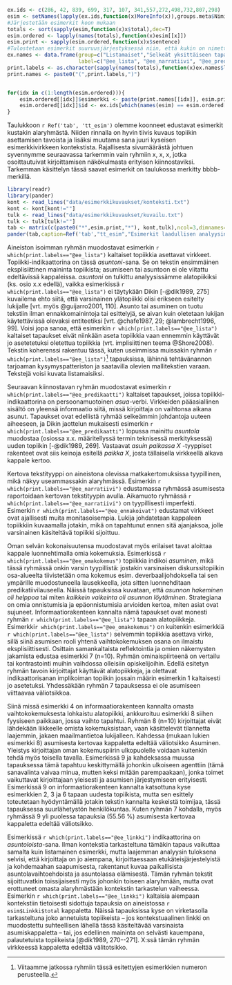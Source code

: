 ﻿

```r

ex.ids <- c(286, 42, 839, 699, 317, 107, 341,557,272,498,732,807,298)
esim <- setNames(lapply(ex.ids,function(x)MoreInfo(x)),groups.meta$Nimi)
#Järjestetään esimerkit koon mukaan
totals <- sort(sapply(esim,function(x)x$total),dec=T)
esim.ordered <- lapply(names(totals),function(x)esim[[x]])
esim.print <- sapply(esim.ordered,function(x)x$sentence)
#Tulostetaan esimerkit suuruusjärjestyksessä niin, että kukin on nimetty loogisesti
ex.names <- data.frame(group=c("Listamaiset","Selkeät yksittäiseen tapahtumaan keskittyvät narratiivit","asuin paikassa x","pari sanaa asumisesta","Linkki","yleistys","Ennakoivat","ennakoivien ja predikoivien välimaasto","oma kokemus","Yliopisto (maggy) tarjosi","Suurin osa opiskelijoista","Kontrasti","asunnon ja asumisen staattinen kuvailu"),
                       label=c("@ee_lista", "@ee_narratiivi", "@ee_predikaatti", "@ee_parisanaa", "@ee_linkki", "@ee_yleistys", "@ee_ennakoivat", "@ee_valimaasto", "@ee_omakokemus", "@ee_maggytarjosi", "@ee_suurionsa", "@ee_kontrasti", "@ee_staattinen"))
print.labels <- as.character(sapply(names(totals),function(x)ex.names$label[ex.names$group==x]))
print.names <- paste0("(",print.labels,")")


for(idx in c(1:length(esim.ordered))){
    esim.ordered[[idx]]$esimerkki <- paste(print.names[[idx]], esim.print[[idx]])
    esim.ordered[[idx]]$id <- ex.ids[which(names(esim) == esim.ordered[[idx]]$group)]
}

```

Taulukkoon `r Ref('tab', 'tt_esim')`  olemme koonneet edustavat esimerkit kustakin alaryhmästä. Niiden rinnalla on hyvin tiivis kuvaus topiikin asettamisen tavoista ja lisäksi muutama sana juuri kyseisen esimerkkivirkkeen kontekstista. Rajallisesta sivumäärästä johtuen syvennymme seuraavassa tarkemmin vain ryhmiin x, x, x, jotka osoittautuivat  kirjoittamisen näkökulmasta erityisen kiinnostaviksi. Tarkemman käsittelyn tässä saavat esimerkit on taulukossa merkitty bbbb-merkillä.

```r

library(readr)
library(pander)
kont <- read_lines("data/esimerkkikuvaukset/konteksti.txt")
kont <- kont[kont!=""]
tulk <- read_lines("data/esimerkkikuvaukset/kuvailu.txt")
tulk <- tulk[tulk!=""]
tab <- matrix(c(paste0("*",esim.print,"*"), kont,tulk),ncol=3,dimnames=list(c(),c("Topiikkia asettava virke", "Konteksti","Siirtymän toteutus")))
pander(tab,caption=Ref('tab',"tt_esim","Esimerkit laadullisen analyysin tuloksena syntyneistä ryhmistä"))


```


Aineiston isoimman ryhmän muodostavat esimerkin `r which(print.labels=="@ee_lista")` kaltaiset
topiikkia asettavat virkkeet. Topiikki-indikaattorina on tässä *asuntoni*-sana. Se on tekstin ensimmäinen eksplisiittinen maininta topiikista; asumiseen tai asuntoon ei ole viitattu edeltävissä kappaleissa. *asuntoni* on tulkittu analyysissämme alatopiikiksi (ks. osio x.x edellä), vaikka esimerkissä `r which(print.labels=="@ee_lista")` ei täytykään Dikin [-@dik1989, 275] kuvailema ehto siitä, että varsinainen ylätopiikki olisi erikseen esitelty lukijalle [vrt. myös @guijarro2001, 110]. Asunto tai asuminen on tuotu tekstiin ilman ennakkomainintoja tai esittelyjä, se aivan kuin oletetaan lukijan käytettävissä olevaksi entiteetiksi [vrt. @chafe1987, 29;  @lambrecht1996, 99]. Voisi jopa sanoa, että esimerkin `r which(print.labels=="@ee_lista")` kaltaiset tapaukset eivät niinkään aseta topiikkia vaan ennemmin käyttävät jo asetetetuksi oletettua topiikkia (vrt. implisiittinen teema @Shore2008). Tekstin koherenssi rakentuu tässä, kuten useimmissa muissakin ryhmän `r which(print.labels=="@ee_lista")`[^ryhmanum] tapauksissa, lähinnä tehtävänannon tarjoaman kysymyspatteriston ja saatavilla olevien mallitekstien varaan. Tekstejä voisi kuvata listamaisiksi.

[^ryhmanum]: Viitaamme jatkossa ryhmiin tässä esitettyjen esimerkkien numeron
perusteella.

Seuraavan kiinnostavan ryhmän muodostavat esimerkin `r which(print.labels=="@ee_predikaatti")` kaltaiset tapaukset, joissa topiikki-indikaattorina on persoonamuotoinen *asua*-verbi. Virkkeiden pääasiallinen sisältö on yleensä informaatio siitä, missä kirjoittaja on vaihtonsa aikana asunut. Tapaukset ovat edellistä ryhmää selkeämmin johdantoja uuteen aiheeseen, ja Dikin jaottelun mukaisesti esimerkin `r which(print.labels=="@ee_predikaatti")` lopussa mainittu *asuntola* muodostaa (osiossa x.x. määritellyssä termin teknisessä merkityksessä) uuden topiikin [-@dik1989, 269]. Vastaavat *asuin paikassa X* -tyyppiset rakenteet ovat siis keinoja esitellä *paikka X*, josta tällaisella virkkeellä alkava kappale kertoo. 

Kertova tekstityyppi on aineistona olevissa matkakertomuksissa tyypillinen, mikä näkyy useammassakin alaryhmässä. Esimerkin `r which(print.labels=="@ee_narratiivi")` edustamassa ryhmässä asumisesta raportoidaan kertovan tekstityypin avulla. Aikamuoto ryhmässä `r which(print.labels=="@ee_narratiivi")`  on tyypillisesti imperfekti. Esimerkin `r which(print.labels=="@ee_ennakoivat")` edustamat virkkeet ovat ajallisesti muita monitasoisempia. Lukija johdatetaan kappaleen topiikkiin kuvaamalla jotakin, mikä on tapahtunut ennen sitä ajanjaksoa, jolle varsinainen käsiteltävä topiikki sijoittuu. 

Oman selvän kokonaisuutensa muodostavat myös erilaiset tavat aloittaa kappale luonnehtimalla omia kokemuksia. Esimerkissä `r which(print.labels=="@ee_omakokemus")` topiikkia indikoi *asuminen*, mikä tässä ryhmässä onkin varsin tyypillistä: jostakin varsinaisen diskurssitopiikin osa-alueelta tiivistetään oma kokemus esim. deverbaalijohdoksella tai sen ympärille muodostuneella lausekkeella, jota sitten luonnehditaan predikatiivilauseella. Näissä tapauksissa kuvataan, että *asunnon hakeminen oli helppoa* tai miten *kaikkein vaikeinta oli asunnon löytäminen*. Strategiana on omia onnistumisia ja epäonnistumisia arvioiden kertoa, miten asiat ovat sujuneet. Informaatiorakenteen kannalta nämä tapaukset ovat monesti ryhmän `r which(print.labels=="@ee_lista")` tapaan alatopiikkeja. Esimerkki`r which(print.labels=="@ee_omakokemus")` on kuitenkin esimerkkiä `r which(print.labels=="@ee_lista")` selvemmin topiikkia asettava virke, sillä siinä asumisen rooli yhtenä vaihtokokemuksen osana on ilmaistu eksplisiittisesti. Osittain samankaltaista reflektointia ja omien näkemysten jakamista edustaa esimerkki 7 (n=10). Ryhmän ominaispiirteenä on vertailu tai kontrastointi muihin vaihdossa olleisiin opiskelijoihin. Edellä esitetyn ryhmän tavoin kirjoittajat käyttävät alatopiikkeja, ja olettavat indikaattorisanan implikoiman topiikin jossain määrin esimerkin 1 kaltaisesti jo asetetuksi. Yhdessäkään ryhmän 7 tapauksessa ei ole asumiseen viittaavaa väliotsikkoa.


Siinä missä esimerkki 4 on informaatiorakenteen kannalta omasta vaihtokokemuksesta lohkaistu alatopiikki, ankkuroituu esimerkki 8 siihen fyysiseen paikkaan, jossa vaihto tapahtui. Ryhmän 8 (n=10) kirjoittajat eivät lähdekään liikkeelle omista kokemuksistaan, vaan käsittelevät tilannetta laajemmin, jakaen maailmantietoa lukijalleen. Kahdessa (mukaan lukien esimerkki 8) asumisesta kertovaa kappaletta edeltää väliotsikko Asuminen. Yleistys kirjoittajan oman kokemuspiirin ulkopuolelle voidaan kuitenkin tehdä myös toisella tavalla. Esimerkissä 9 ja kahdeksassa muussa tapauksessa tämä tapahtuu keskittymällä johonkin ulkoiseen agenttiin (tämä sanavalinta vaivaa minua, mutten keksi mitään parempaakaan), jonka toimet vaikuttavat kirjoittajaan yleisesti ja asumisen järjestymiseen erityisesti. Esimerkissä 9 on informaatiorakenteen kannalta katsottuna kyse esimerkkien 2, 3 ja 6 tapaan uudesta topiikista, mutta sen esittely toteutetaan hyödyntämällä jotakin tekstin kannalta keskeistä toimijaa, tässä tapauksessa suurlähetystön henkilökuntaa. Kuten ryhmän 7 kohdalla, myös ryhmässä 9 yli puolessa tapauksia (55.56 %) asumisesta kertovaa kappaletta edeltää väliotsikko.


Esimerkissä `r which(print.labels=="@ee_linkki")` indikaattorina on *asuntoloista*-sana. Ilman kontekstia
tarkasteltuna tämäkin tapaus vaikuttaa samalta kuin listamainen esimerkki, mutta laajemman analyysin tuloksena selvisi, että kirjoittaja on jo aiempana, kirjoittaessaan etukäteisjärjestelyistä ja kohdemaahan saapumisesta, rakentanut kuvaa paikallisista asuntolavaihtoehdoista ja asuntolassa elämisestä. Tämän ryhmän tekstit sijoittuvatkin toissijaisesti myös johonkin toiseen alaryhmään,
mutta ovat erottuneet omasta alaryhmästään kontekstin tarkastelun vaiheessa.
Esimerkin `r which(print.labels=="@ee_linkki")` kaltaisia aiempaan kontekstiin tietoisesti sidottuja
tapauksia on aineistossa `r esim$Linkki$total` kappaletta. Näissä tapauksissa kyse on 
virketasolla tarkasteltuna joko annetuista topiikeista -- jos kontekstuaalinen linkki on muodostettu suhteellisen lähellä tässä käsiteltävää varsinaista asumiskappaletta  -- tai, jos edellinen maininta on selvästi kauempana, palautetuista topiikeista [@dik1989, 270--271]. X:ssä tämän ryhmän virkkeessä kappaletta edeltää välitotsikko.


